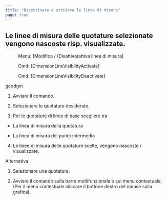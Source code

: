 ```yaml
---
title: "Disattivare e attivare le linee di misura"
page: true
---
```

## Le linee di misura delle quotature selezionate vengono nascoste risp. visualizzate.
 <Menu> Menu: [Modifica / (Disattiva)attiva linee di misura] </Menu> 
 <Menu> Cmd: [DimensionLineVisibilityActivate] </Menu> 
 <Menu> Cmd: [DimensionLineVisibilityDeactivate] </Menu> 

 <Placeholder>geodgm</Placeholder> 

1. Avviare il comando.

2. Selezionare le quotature desiderate.

3. Per le quotature di linee di base scegliere tra

- La linea di misura della quotatura

- La linea di misura del punto intermedio



4. Le linee di misura delle quotature scelte, vengono nascoste / visualizzate.




Alternativa


1. Selezionare una quotatura.

2. Avviare il comando sulla barra multifunzionale o sul menu contestuale. (Per il menu contestuale cliccare il bottone destro del mouse sulla grafica).




